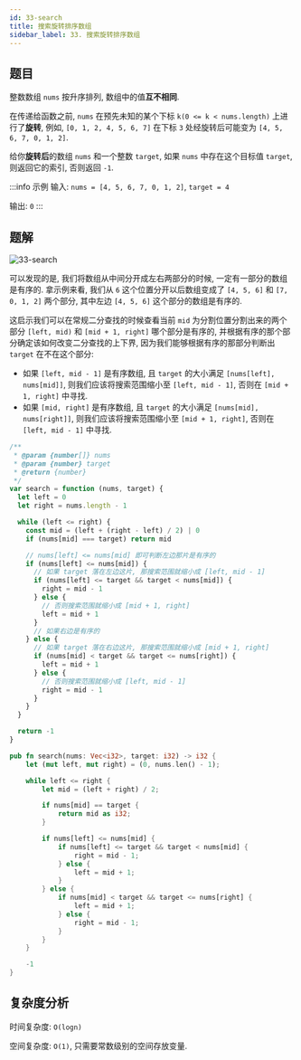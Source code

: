 ```yaml
---
id: 33-search
title: 搜索旋转排序数组
sidebar_label: 33. 搜索旋转排序数组
---
```


## 题目

整数数组 `nums` 按升序排列, 数组中的值**互不相同**.

在传递给函数之前, `nums` 在预先未知的某个下标 `k(0 <= k < nums.length)` 上进行了**旋转**, 例如, `[0, 1, 2, 4, 5, 6, 7]` 在下标 `3` 处经旋转后可能变为 `[4, 5, 6, 7, 0, 1, 2]`.

给你**旋转后**的数组 `nums` 和一个整数 `target`, 如果 `nums` 中存在这个目标值 `target`, 则返回它的索引, 否则返回 `-1`.

:::info 示例
输入: `nums = [4, 5, 6, 7, 0, 1, 2]`, `target = 4`

输出: `0`
:::

## 题解

![33-search](../../static/img/33-search.png)

可以发现的是, 我们将数组从中间分开成左右两部分的时候, 一定有一部分的数组是有序的. 拿示例来看, 我们从 `6` 这个位置分开以后数组变成了 `[4, 5, 6]` 和 `[7, 0, 1, 2]` 两个部分, 其中左边 `[4, 5, 6]` 这个部分的数组是有序的.

这启示我们可以在常规二分查找的时候查看当前 `mid` 为分割位置分割出来的两个部分 `[left, mid)` 和 `[mid + 1, right]` 哪个部分是有序的, 并根据有序的那个部分确定该如何改变二分查找的上下界, 因为我们能够根据有序的那部分判断出 `target` 在不在这个部分:

- 如果 `[left, mid - 1]` 是有序数组, 且 `target` 的大小满足 `[nums[left], nums[mid]]`, 则我们应该将搜索范围缩小至 `[left, mid - 1]`, 否则在 `[mid + 1, right]` 中寻找.
- 如果 `[mid, right]` 是有序数组, 且 `target` 的大小满足 `[nums[mid], nums[right]]`, 则我们应该将搜索范围缩小至 `[mid + 1, right]`, 否则在 `[left, mid - 1]` 中寻找.


<Tabs>
  <TabItem value="JavaScript" label="JavaScript" default>

```ts
/**
 * @param {number[]} nums
 * @param {number} target
 * @return {number}
 */
var search = function (nums, target) {
  let left = 0
  let right = nums.length - 1

  while (left <= right) {
    const mid = (left + (right - left) / 2) | 0
    if (nums[mid] === target) return mid

    // nums[left] <= nums[mid] 即可判断左边那片是有序的
    if (nums[left] <= nums[mid]) {
      // 如果 target 落在左边这片, 那搜索范围就缩小成 [left, mid - 1]
      if (nums[left] <= target && target < nums[mid]) {
        right = mid - 1
      } else {
        // 否则搜索范围就缩小成 [mid + 1, right]
        left = mid + 1
      }
      // 如果右边是有序的
    } else {
      // 如果 target 落在右边这片, 那搜索范围就缩小成 [mid + 1, right]
      if (nums[mid] < target && target <= nums[right]) {
        left = mid + 1
      } else {
        // 否则搜索范围就缩小成 [left, mid - 1]
        right = mid - 1
      }
    }
  }

  return -1
}
```

</TabItem>
<TabItem value="Rust" label="Rust">

```rust
pub fn search(nums: Vec<i32>, target: i32) -> i32 {
    let (mut left, mut right) = (0, nums.len() - 1);

    while left <= right {
        let mid = (left + right) / 2;

        if nums[mid] == target {
            return mid as i32;
        }

        if nums[left] <= nums[mid] {
            if nums[left] <= target && target < nums[mid] {
                right = mid - 1;
            } else {
                left = mid + 1;
            }
        } else {
            if nums[mid] < target && target <= nums[right] {
                left = mid + 1;
            } else {
                right = mid - 1;
            }
        }
    }

    -1
}
```

</TabItem>
</Tabs>

## 复杂度分析

时间复杂度: `O(logn)`

空间复杂度: `O(1)`, 只需要常数级别的空间存放变量.
